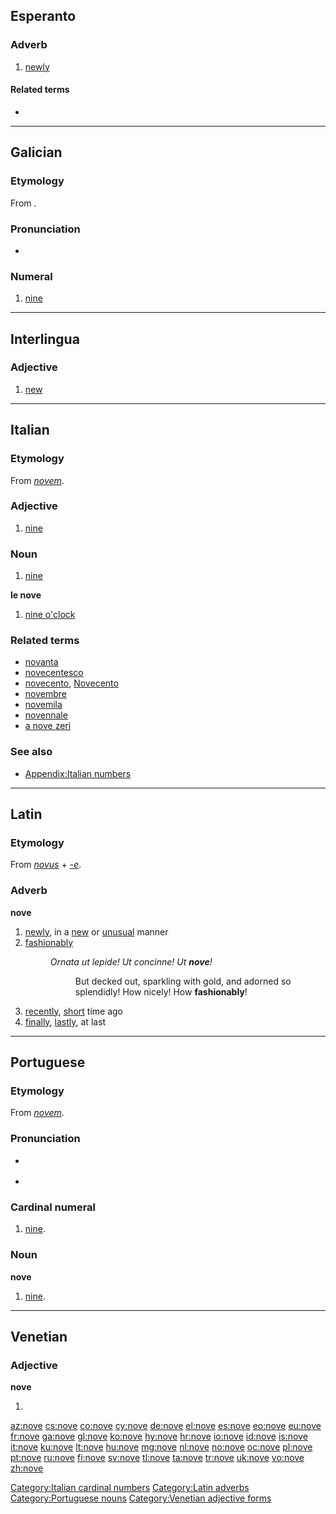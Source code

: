==Esperanto==

===Adverb===
{{eo-adv}}

# [[newly]]

====Related terms====
* {{l|eo|nova|gloss=[[new]]}}

----

==Galician==
{{cardinalbox|gl|8|9|10|oito|dez|ord=noveno|wplink=Nove}}

===Etymology===
From {{etyl|la|gl}} {{term|novem|lang=la}}.

===Pronunciation===
* {{IPA|[ˈnɔbe]|lang=gl}}

===Numeral===
{{gl-num-card}}

# {{cardinal|lang=gl}} [[nine]]

----

==Interlingua==

===Adjective===
{{head|ia|adjective}}

# [[new]]

----

==Italian==
{{cardinalbox|it|8|9|10|otto|dieci|ord=nono}}

===Etymology===
From {{etyl|la|it}} ''[[novem]]''.

===Adjective===
{{head|it|adjective|g=m|g2=f}} {{inv}}

# [[nine]]

===Noun===
{{head|it|noun|g=m}} {{inv}}

# [[nine]]

'''le nove''' {{f|plural}}

# [[nine o'clock]]

===Related terms===
* [[novanta]]
* [[novecentesco]]
* [[novecento]], [[Novecento]]
* [[novembre]]
* [[novemila]]
* [[novennale]]
* [[a nove zeri]]

===See also===
* [[Appendix:Italian numbers]]

[[Category:Italian cardinal numbers]]

----

==Latin==

===Etymology===
From ''[[novus]]'' + ''[[-e]]''.

===Adverb===
'''nove'''

# [[newly]], in a [[new]] or [[unusual]] manner
# [[fashionably]]
#: ''Ornata ut lepide! Ut concinne! Ut '''nove'''!''
#:: But decked out, sparkling with gold, and adorned so splendidly! How nicely! How '''fashionably'''!
# [[recently]], [[short]] time ago
# [[finally]], [[lastly]], at last

[[Category:Latin adverbs]]

----

==Portuguese==
{{cardinalbox|pt|8|9|10|oito|dez|ord=nono|mult=nônuplo|wplink=Nove}}

===Etymology===
From {{etyl|la|pt}} ''[[novem]]''.

===Pronunciation===
* {{a|Brazil}} {{IPA|[ˈnɔvi]|lang=pt}}
* {{a|Portugal}} {{IPA|[ˈnɔvɨ]|lang=pt}}

===Cardinal numeral===
{{pt-cardinal}}

# [[nine]].

===Noun===
'''nove''' {{m}}

# [[nine]].

[[Category:Portuguese nouns]]

----

==Venetian==

===Adjective===
'''nove''' {{f}}

# {{feminine plural of|novo|lang=vec}}

[[Category:Venetian adjective forms]]

[[az:nove]]
[[cs:nove]]
[[co:nove]]
[[cy:nove]]
[[de:nove]]
[[el:nove]]
[[es:nove]]
[[eo:nove]]
[[eu:nove]]
[[fr:nove]]
[[ga:nove]]
[[gl:nove]]
[[ko:nove]]
[[hy:nove]]
[[hr:nove]]
[[io:nove]]
[[id:nove]]
[[is:nove]]
[[it:nove]]
[[ku:nove]]
[[lt:nove]]
[[hu:nove]]
[[mg:nove]]
[[nl:nove]]
[[no:nove]]
[[oc:nove]]
[[pl:nove]]
[[pt:nove]]
[[ru:nove]]
[[fi:nove]]
[[sv:nove]]
[[tl:nove]]
[[ta:nove]]
[[tr:nove]]
[[uk:nove]]
[[vo:nove]]
[[zh:nove]]
